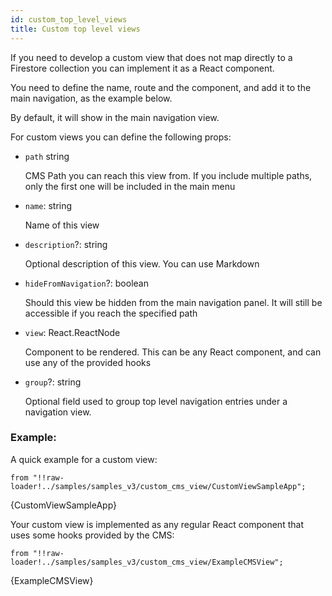 ```yaml
---
id: custom_top_level_views
title: Custom top level views
---
```


If you need to develop a custom view that does not map directly to a Firestore
collection you can implement it as a React component.

You need to define the name, route and the component, and add it to the main
navigation, as the example below.

By default, it will show in the main navigation view.

For custom views you can define the following props:

* `path` string

  CMS Path you can reach this view from.
  If you include multiple paths, only the first one will be included in the
  main menu

* `name`: string

  Name of this view

* `description`?: string

  Optional description of this view. You can use Markdown

* `hideFromNavigation`?: boolean

  Should this view be hidden from the main navigation panel.
  It will still be accessible if you reach the specified path

* `view`: React.ReactNode

  Component to be rendered. This can be any React component, and can use any
  of the provided hooks

* `group`?: string

  Optional field used to group top level navigation entries under a
  navigation view.


### Example:
A quick example for a custom view:

    from "!!raw-loader!../samples/samples_v3/custom_cms_view/CustomViewSampleApp";

<CodeBlock language="tsx">{CustomViewSampleApp}</CodeBlock>


Your custom view is implemented as any regular React component that uses
some hooks provided by the CMS:

    from "!!raw-loader!../samples/samples_v3/custom_cms_view/ExampleCMSView";

<CodeBlock language="tsx">{ExampleCMSView}</CodeBlock>

